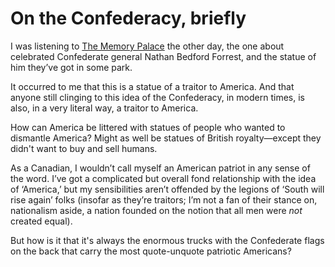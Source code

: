 # On the Confederacy, briefly

I was listening to [The Memory Palace](http://thememorypalace.us/tag/nathan-bedford-forrest/) the other day, the one about celebrated Confederate general Nathan Bedford Forrest, and the statue of him they’ve got in some park.

It occurred to me that this is a statue of a traitor to America. And that anyone still clinging to this idea of the Confederacy, in modern times, is also, in a very literal way, a traitor to America.

How can America be littered with statues of people who wanted to dismantle America? Might as well be statues of British royalty&mdash;except they didn't want to buy and sell humans.

As a Canadian, I wouldn’t call myself an American patriot in any sense of the word. I’ve got a complicated but overall fond relationship with the idea of ‘America,’ but my sensibilities aren’t offended by the legions of ‘South will rise again’ folks (insofar as they’re traitors; I’m not a fan of their stance on, nationalism aside, a nation founded on the notion that all men were _not_ created equal).

But how is it that it's always the enormous trucks with the Confederate flags on the back that carry the most quote-unquote patriotic Americans?
